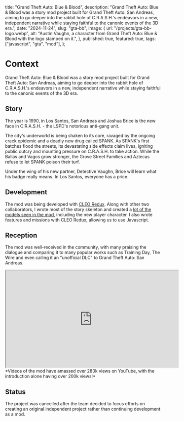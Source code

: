 
  title: "Grand Theft Auto: Blue & Blood",
  description:
    "Grand Theft Auto: Blue & Blood was a story mod project built for Grand Theft Auto: San Andreas, aiming to go deeper into the rabbit hole of C.R.A.S.H.'s endeavors in a new, independent narrative while staying faithful to the canonic events of the 3D era.",
  date: "2024-11-24",
  slug: "gta-bb",
  image: {
    url: "/projects/gta-bb-logo.webp",
    alt: "Austin Vaughn, a character from Grand Theft Auto: Blue & Blood with the logo stamped on it.",
  },
  published: true,
  featured: true,
  tags: ["javascript", "gta", "mod"],
};

<ProjectData data={metadata}/>

# Context

Grand Theft Auto: Blue & Blood was a story mod project built for Grand Theft Auto: San Andreas, aiming to go deeper into the rabbit hole of C.R.A.S.H.'s endeavors in a new, independent narrative while staying faithful to the canonic events of the 3D era.

## Story
The year is 1990, in Los Santos, San Andreas and Joshua Brice is the new face in C.R.A.S.H. - the LSPD's notorious anti-gang unit.

The city's underworld is being shaken to its core, ravaged by the ongoing crack epidemic and a deadly new drug called SPANK. As SPANK's first batches flood the streets, its devastating side effects claim lives, igniting public outcry and mounting pressure on C.R.A.S.H. to take action. While the Ballas and Vagos grow stronger, the Grove Street Families and Aztecas refuse to let SPANK poison their turf.

Under the wing of his new partner, Detective Vaughn, Brice will learn what his badge really means. In Los Santos, everyone has a price.

## Development
The mod was being developed with [CLEO Redux](https://re.cleo.li/). Along with other two collaborators, I wrote most of the story skeleton and created a [lot of the models seen in the mod](https://cascavel.itch.io/blue-blood-assets), including the new player character. I also wrote features and missions with CLEO Redux, allowing us to use Javascript.

## Reception
The mod was well-received in the community, with many praising the dialogue and comparing it to many popular works such as Training Day, The Wire and even calling it an "unofficial DLC" to Grand Theft Auto: San Andreas.

<iframe width="560" height="315" src="https://www.youtube.com/embed/mBtEPY3H2qI?si=lXlrGM_nLlZOLQp3" title="YouTube video player" allow="accelerometer; autoplay; clipboard-write; encrypted-media; gyroscope; picture-in-picture; web-share" referrerPolicy="strict-origin-when-cross-origin" allowFullScreen></iframe>
*Videos of the mod have amassed over 280k views on YouTube, with the introduction alone having over 200k views!*

## Status
The project was cancelled after the team decided to focus efforts on creating an original independent project rather than continuing development as a mod.
